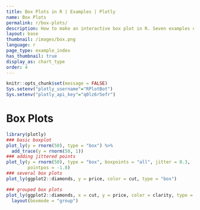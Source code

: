 ```yaml
---
title: Box Plots in R | Examples | Plotly
name: Box Plots
permalink: r/box-plots/
description: How to make an interactive box plot in R. Seven examples of box plots in R that are grouped, colored, and display the underlying data distribution.
layout: base
thumbnail: /images/box.png
language: r
page_type: example_index
has_thumbnail: true
display_as: chart_type
order: 4
---
```


```r
knitr::opts_chunk$set(message = FALSE)
Sys.setenv("plotly_username"="RPlotBot")
Sys.setenv("plotly_api_key"="q0lz6r5efr")
```
# Box Plots

```r


library(plotly)
### basic boxplot
plot_ly(y = rnorm(50), type = "box") %>%
  add_trace(y = rnorm(50, 1))
### adding jittered points
plot_ly(y = rnorm(50), type = "box", boxpoints = "all", jitter = 0.3,
        pointpos = -1.8)
### several box plots
plot_ly(ggplot2::diamonds, y = price, color = cut, type = "box")

### grouped box plots
plot_ly(ggplot2::diamonds, x = cut, y = price, color = clarity, type = "box") %>%
  layout(boxmode = "group")


```
